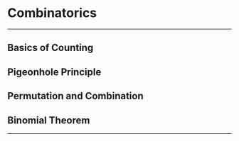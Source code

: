 # Combinatorics

************************
## Basics of Counting
## Pigeonhole Principle
## Permutation and Combination
## Binomial Theorem
************************

